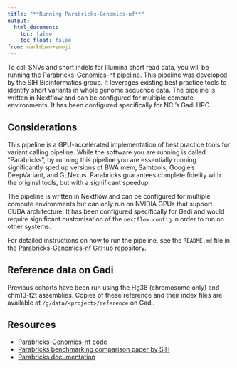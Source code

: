 ```yaml
---
title: "**Running Parabricks-Genomics-nf**"
output:
  html_document:
    toc: false
    toc_float: false
from: markdown+emoji
---
```


To call SNVs and short indels for Illumina short read data, you will be running the [Parabricks-Genomics-nf pipeline](https://github.com/Sydney-Informatics-Hub/Parabricks-Genomics-nf). This pipeline was developed by the SIH Bioinformatics group. It leverages existing best practice tools to identify short variants in whole genome sequence data. The pipeline is written in Nextflow and can be configured for multiple compute environments. It has been configured specifically for NCI's Gadi HPC. 

## **Considerations**

This pipeline is a GPU-accelerated implementation of best practice tools for variant calling pipeline. While the software you are running is called "Parabricks", by running this pipeline you are essentially running significantly sped up versions of BWA mem, Samtools, Google's DeepVariant, and GLNexus. Parabricks guarantees complete fidelity with the original tools, but with a significant speedup. 

The pipeline is written in Nextflow and can be configured for multiple compute environments but can only run on NVIDIA GPUs that support CUDA architecture. It has been configured specifically for Gadi and would require significant customisation of the `nextflow.config` in order to run on other systems. 

For detailed instructions on how to run the pipeline, see the `README.md` file in the [Parabricks-Genomics-nf GitHub repository](https://github.com/Sydney-Informatics-Hub/Parabricks-Genomics-nf). 

## **Reference data on Gadi**

Previous cohorts have been run using the Hg38 (chromosome only) and chm13-t2t assemblies. Copies of these reference and their index files are available at `/g/data/<project>/reference` on Gadi. 

## **Resources**
- [Parabricks-Genomics-nf code](https://github.com/Sydney-Informatics-Hub/Parabricks-Genomics-nf)
- [Parabricks benchmarking comparison paper by SIH](https://zenodo.org/records/6930814)
- [Parabricks documentation](https://docs.nvidia.com/clara/parabricks/4.0.1/index.html)
